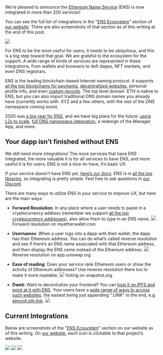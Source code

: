 We’re pleased to announce the [Ethereum Name Service](https://ens.domains/) (ENS) is now integrated in more than 200 services!

You can see the full list of integrations in the "[ENS Ecosystem](https://ens.domains/#home-ecosystem)" section of [our website](https://ens.domains/). There are also screenshots of that section as of this writing at the end of this post.

![](https://cdn-images-1.medium.com/max/800/1*P9WQ5F0ubT5PMGq9bnXvRg.png)

For ENS to be the most useful for users, it needs to be ubiquitous, and this is a big step toward that goal. We are grateful to the ecosystem for the support. A wide range of kinds of services are represented in these integrations, from wallets and browsers to defi dapps, NFT markets, and even DNS registrars.

ENS is the leading blockchain-based Internet naming protocol. It supports [all the top blockchains for payments](https://medium.com/the-ethereum-name-service/ens-now-supports-109-blockchain-addresses-5307ce5d2106), [decentralized websites](https://medium.com/the-ethereum-name-service/all-the-ways-you-can-surf-the-decentralized-web-today-bf8e7a42fa27), personal profile info, and even [custom records](https://medium.com/the-ethereum-name-service/new-custom-text-records-means-every-project-can-have-its-own-ens-record-a68022bb8f86). The top level domain .ETH is native to ENS, but you can also import traditional DNS domain names you already have (currently works with .XYZ and a few others, with the rest of the DNS namespace coming soon).

2020 was [a big year for ENS](https://medium.com/the-ethereum-name-service/2020-retrospective-for-ens-7c5364142560), and we have big plans for the future: [using L2s to scale](https://twitter.com/ensdomains/status/1379831561084878849), [full DNS namespace integration](/post/full-dns-namespace-integration-to-ens-now-on-mainnets), a redesign of the Manager App, and more.

## Your dapp isn’t finished without ENS

We still need more integrations! The more services that have ENS integrated, the more valuable it is for all services to have ENS, and more useful it is for users. ENS is not a nice-to-have, it’s basic UX.

If your service doesn’t have ENS yet, [here’s our docs](https://docs.ens.domains/). ENS is in [all the top libraries](https://docs.ens.domains/dapp-developer-guide/ens-libraries), so integrating is pretty simple. Feel free to ask questions in [our Discord](https://chat.ens.domains/).

There are many ways to utilize ENS in your service to improve UX, but here are the main ways:

- **Forward Resolution**: In any place where a user needs to paste in a cryptocurrency address (remember we support [all the top cryptocurrency addresses](https://github.com/ensdomains/address-encoder)), also allow them to type in an ENS name.
  ![](https://cdn-images-1.medium.com/max/800/1*g26NaxBYgh1StF4nB15hXg.png)
  Forward resolution on myetherwallet.com

- **Usernames**: When a user logs into a dapp with their wallet, the dapp has their Ethereum address. You can do what’s called reverse resolution and see if there’s an ENS name associated with that Ethereum address, and then display the ENS name instead of the Ethereum address.
  ![](https://cdn-images-1.medium.com/max/800/1*-ffBcCxUBDcm92k_A9tKPQ.png)
  Reverse resolution on app.uniswap.org

- **Ease of reading**: Does your service rank Ethereum users or show the activity of Ethereum addresses? Use reverse resolution there too to make it more readable.
  ![](https://cdn-images-1.medium.com/max/800/1*wp4iJIFe6CvUJ0h_aaLFwg.png)
  Voting on snapshot.org

- **Dweb**: Want to decentralize your frontend? You can [host it on IPFS and point at it with ENS](https://medium.com/the-ethereum-name-service/cloudflare-and-fleek-make-ens-ipfs-site-deployment-as-easy-as-ever-262c990a7514). Your users have a [wide range of ways to access such websites](https://medium.com/the-ethereum-name-service/all-the-ways-you-can-surf-the-decentralized-web-today-bf8e7a42fa27), the easiest being just appending ".LINK" to the end, e.g. [almonit.eth.link](https://almonit.eth.link/#/).
  ![](https://cdn-images-1.medium.com/max/800/1*fXZSv8KqzfD4Jzrn7emtvg.png)

## Current Integrations

Below are screenshots of the "[ENS Ecosystem](https://ens.domains/#home-ecosystem)" section on our website as of this writing. On [our website](https://ens.domains/#home-ecosystem), each icon is clickable to that project’s website.

![](https://cdn-images-1.medium.com/max/800/1*-tj2aD-4BX31Ce_gYIaV2Q.png)
![](https://cdn-images-1.medium.com/max/800/1*BF3FsqYXGtQgcr2kTUr1mQ.png)
![](https://cdn-images-1.medium.com/max/800/1*i7WVrE5SC9NWcJXpJNy1qQ.png)
